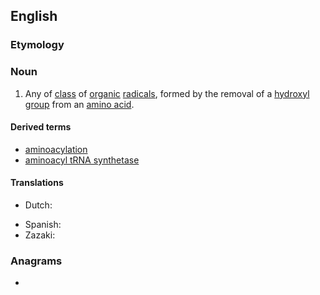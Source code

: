 ==English==

===Etymology===
{{compound|en|amino|acyl}}

===Noun===
{{en-noun}}

# {{lb|en|organic chemistry}} Any of [[class]] of [[organic]] [[radical]]s, formed by the removal of a [[hydroxyl]] [[group]] from an [[amino acid]].

====Derived terms====
* [[aminoacylation]]
* [[aminoacyl tRNA synthetase]]

====Translations====
{{trans-top|class of organic radicals}}
* Dutch: {{t|nl|aminoacyl}}
{{trans-mid}}
* Spanish: {{t|es|aminoacil|f}}
* Zazaki: {{t|zza|aminoasil|f}}
{{trans-bottom}}

===Anagrams===
* {{anagrams|en|a=aacilmnoy|acylamino}}